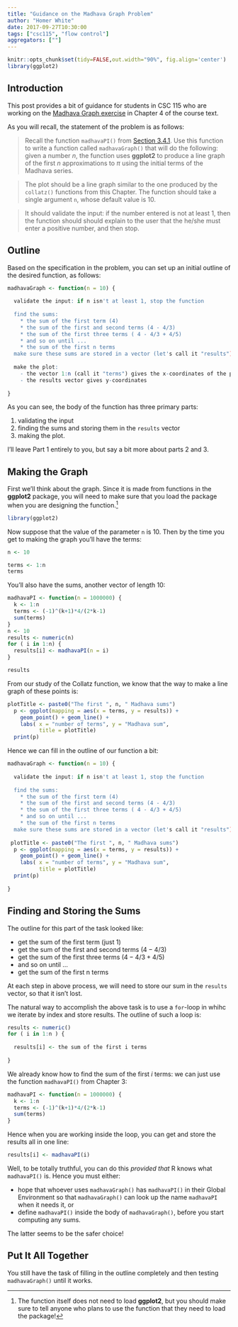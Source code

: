 ```yaml
---
title: "Guidance on the Madhava Graph Problem"
author: "Homer White"
date: 2017-09-27T10:30:00
tags: ["csc115", "flow control"]
aggregators: [""]
---
```


```r
knitr::opts_chunk$set(tidy=FALSE,out.width="90%", fig.align='center')
library(ggplot2)
```

## Introduction

This post provides a bit of guidance for students in CSC 115 who are working on the [Madhava Graph exercise](http://homerhanumat.com/r-notes/exercises-2.html) in Chapter 4 of the course text.

<!--more-->

As you will recall, the statement of the problem is as follows:

>Recall the function `madhavaPI()` from [Section 3.4.1](). Use this function to write a function called `madhavaGraph()` that will do the following: given a number $n$, the function uses **ggplot2** to produce a line graph of the first $n$ approximations to $\pi$ using the initial terms of the Madhava series.

>The plot should be a line graph similar to the one produced by the `collatz()` functions from this Chapter. The function should take a single argument `n`, whose default value is 10.

>It should validate the input: if the number entered is not at least 1, then the function should should explain to the user that the he/she must enter a positive number, and then stop.


## Outline

Based on the specification in the problem, you can set up an initial outline of the desired function, as follows:

```r
madhavaGraph <- function(n = 10) {
  
  validate the input: if n isn't at least 1, stop the function
    
  find the sums:
    * the sum of the first term (4)
    * the sum of the first and second terms (4 - 4/3)
    * the sum of the first three terms ( 4 - 4/3 + 4/5)
    * and so on until ...
    * the sum of the first n terms
  make sure these sums are stored in a vector (let's call it "results")
  
  make the plot:
    - the vector 1:n (call it "terms") gives the x-coordinates of the points
    - the results vector gives y-coordinates
  
}
```

As you can see, the body of the function has three primary parts:

1. validating the input
1. finding the sums and storing them in the `results` vector
1. making the plot.

I'll leave Part 1 entirely to you, but say a bit more about parts 2 and 3.

## Making the Graph

First we'll think about the graph.  Since it is made from functions in the **ggplot2** package, you will need to make sure that you load the package when you are designing the function.^[The function itself does not need to load **ggplot2**, but you should make sure to tell anyone who plans to use the function that they need to load the package!]

```r
library(ggplot2)
```

Now suppose that the value of the parameter `n` is 10.  Then by the time you get to making the graph you'll have the terms:

```r
n <- 10
```


```r
terms <- 1:n
terms
```

You'll also have the sums, another vector of length 10:

```r
madhavaPI <- function(n = 1000000) {
  k <- 1:n
  terms <- (-1)^(k+1)*4/(2*k-1)
  sum(terms)
}
n <- 10
results <- numeric(n)
for ( i in 1:n) {
  results[i] <- madhavaPI(n = i)
}
```


```r
results
```

From our study of the Collatz function, we know that the way to make a line graph of these points is:

```r
plotTitle <- paste0("The first ", n, " Madhava sums")
  p <- ggplot(mapping = aes(x = terms, y = results)) +
    geom_point() + geom_line() +
    labs( x = "number of terms", y = "Madhava sum",
          title = plotTitle)
  print(p)
```

Hence we can fill in the outline of our function a bit:

```r
madhavaGraph <- function(n = 10) {
  
  validate the input: if n isn't at least 1, stop the function
    
  find the sums:
    * the sum of the first term (4)
    * the sum of the first and second terms (4 - 4/3)
    * the sum of the first three terms ( 4 - 4/3 + 4/5)
    * and so on until ...
    * the sum of the first n terms
  make sure these sums are stored in a vector (let's call it "results")
  
 plotTitle <- paste0("The first ", n, " Madhava sums")
  p <- ggplot(mapping = aes(x = terms, y = results)) +
    geom_point() + geom_line() +
    labs( x = "number of terms", y = "Madhava sum",
          title = plotTitle)
  print(p)
  
}
```


## Finding and Storing the Sums

The outline for this part of the task looked  like:

* get the sum of the first term (just 1)
* get the sum of the first and second terms ($4 - 4/3$)
* get the sum of the first three terms ($4 - 4/3 + 4/5$)
* and so on until ...
* get the sum of the first n terms

At each step in above process, we will need to store our sum in the `results` vector, so that it isn't lost.

The natural way to accomplish the above task is to use a `for`-loop in whihc we iterate by index and store results.  The outline of such a loop is:

```r
results <- numeric()
for ( i in 1:n ) {
  
  results[i] <- the sum of the first i terms
  
}
```

We already know how to find the sum of the first $i$ terms:  we can just use the function `madhavaPI()` from Chapter 3:

```r
madhavaPI <- function(n = 1000000) {
  k <- 1:n
  terms <- (-1)^(k+1)*4/(2*k-1)
  sum(terms)
}
```

Hence when you are working inside the loop, you can get and store the results all in one line:

```r
results[i] <- madhavaPI(i)
```

Well, to be totally truthful, you can do this *provided that* R knows what `madhavaPI()` is.  Hence you must either:

* hope that whoever uses `madhavaGraph()` has `madhavaPI()` in their Global Environment so that `madhavaGraph()` can look up the name `madhavaPI` when it needs it, or
* define `madhavaPI()` inside the body of `madhavaGraph()`, before you start computing any sums.

The latter seems to be the safer choice!

## Put It All Together

You still have the task of filling in the outline completely and then testing `madhavaGraph()` until it works.





